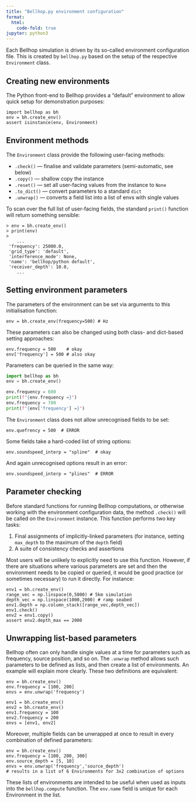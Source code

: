 ```yaml
---
title: "Bellhop.py environment configuration"
format:
  html:
    code-fold: true
jupyter: python3
---
```


Each Bellhop simulation is driven by its so-called environment configuration file.
This is created by `bellhop.py` based on the setup of the respective `Environment` class.

## Creating new environments

The Python front-end to Bellhop provides a "default" environment to allow quick setup for demonstration purposes:
```
import bellhop as bh
env = bh.create_env()
assert isinstance(env, Environment)
```

## Environment methods

The `Environment` class provide the following user-facing methods:

* `.check()` --- finalise and validate parameters (semi-automatic, see below)
* `.copy()` --- shallow copy the instance
* `.reset()` — set all user-facing values from the instance to `None`
* `.to_dict()` --- convert parameters to a standard `dict`
* `.unwrap()` --- converts a field list into a list of envs with single values

To scan over the full list of user-facing fields, the standard `print()` function will return
something sensible:
```
> env = bh.create_env()
> print(env)
>
    ...
 'frequency': 25000.0,
 'grid_type': 'default',
 'interference_mode': None,
 'name': 'bellhop/python default',
 'receiver_depth': 10.0,
    ...
```

## Setting environment parameters

The parameters of the environment can be set via arguments to this initialisation function:
```
env = bh.create_env(frequency=500) # Hz
```
These parameters can also be changed using both class- and dict-based setting approaches:
```
env.frequency = 500    # okay
env['frequency'] = 500 # also okay
```
Parameters can be queried in the same way:
```python
import bellhop as bh
env = bh.create_env()

env.frequency = 600
print(f"{env.frequency =}")
env.frequency = 700
print(f"{env['frequency'] =}")
```

The `Environment` class does not allow unrecognised fields to be set:
```
env.quefrency = 500  # ERROR
```
Some fields take a hard-coded list of string options:
```
env.soundspeed_interp = "spline"  # okay
```
And again unrecognised options result in an error:
```
env.soundspeed_interp = "plines"  # ERROR
```

## Parameter checking

Before standard functions for running Bellhop computations, or otherwise working with
the environment configuration data, the method `.check()` will be called on the
`Environment` instance.
This function performs two key tasks:

1. Final assignments of implicitly-linked parameters (for instance, setting `max_depth` to the maximum of the `depth` field)
2. A suite of consistency checks and assertions

Most users will be unlikely to explicitly need to use this function.
However, if there are situations
where various parameters are set and then the environment needs to be copied or queried,
it would be good practice (or sometimes necessary) to run it directly.
For instance:
```
env1 = bh.create_env()
range_vec = np.linspace(0,5000) # 5km simulation
depth_vec = np.linspace(1000,2000) # ramp seabed
env1.depth = np.column_stack([range_vec,depth_vec])
env1.check()
env2 = env1.copy()
assert env2.depth_max == 2000
```

## Unwrapping list-based parameters

Bellhop often can only handle single values at a time for parameters such as frequency,
source position, and so on. The `.unwrap` method allows such parameters to be defined
as lists, and then create a list of environments. An example will explain more clearly.
These two definitions are equivalent:
```
env = bh.create_env()
env.frequency = [100, 200]
envs = env.unwrap('frequency')

env1 = bh.create_env()
env2 = bh.create_env()
env1.frequency = 100
env2.frequency = 200
envs = [env1, env2]
```
Moreover, multiple fields can be unwrapped at once to result in every combination of defined parameters:
```
env = bh.create_env()
env.frequency = [100, 200, 300]
env.source_depth = [5, 10]
envs = env.unwrap('frequency','source_depth')
# results in a list of 6 Environments for 3x2 combination of options
```
These lists of environments are intended to be useful when used as inputs into the `bellhop.compute` function.
The `env.name` field is unique for each Environment in the list.
